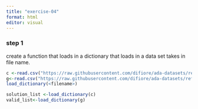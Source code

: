 ```yaml
---
title: "exercise-04"
format: html
editor: visual
---
```


### step 1 ###
create a function that loads in a dictionary that loads in a data set takes in file name. 
```r
c <-read.csv("https://raw.githubusercontent.com/difiore/ada-datasets/refs/heads/main/collins-scrabble-words-2019.txt")
g<-read.csv("https://raw.githubusercontent.com/difiore/ada-datasets/refs/heads/main/google-10000-english-usa-no-swears.txt")
load_dictionary(<filename>)

solution_list <-load_dictionary(c)
valid_list<-load_dictionary(g)
```